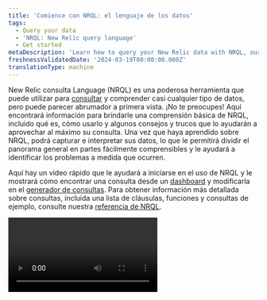 ```yaml
---
title: 'Comience con NRQL: el lenguaje de los datos'
tags:
  - Query your data
  - 'NRQL: New Relic query language'
  - Get started
metaDescription: 'Learn how to query your New Relic data with NRQL, our SQL-like query language.'
freshnessValidatedDate: '2024-03-19T00:00:00.000Z'
translationType: machine
---
```


New Relic consulta Language (NRQL) es una poderosa herramienta que puede utilizar para [consultar](/docs/using-new-relic/data/understand-data/query-new-relic-data) y comprender casi cualquier tipo de datos, pero puede parecer abrumador a primera vista. ¡No te preocupes! Aquí encontrará información para brindarle una comprensión básica de NRQL, incluido qué es, cómo usarlo y algunos consejos y trucos que lo ayudarán a aprovechar al máximo su consulta. Una vez que haya aprendido sobre NRQL, podrá capturar e interpretar sus datos, lo que le permitirá dividir el panorama general en partes fácilmente comprensibles y le ayudará a identificar los problemas a medida que ocurren.

Aquí hay un video rápido que le ayudará a iniciarse en el uso de NRQL y le mostrará cómo encontrar una consulta desde un [dashboard](/docs/query-your-data/explore-query-data/dashboards/introduction-dashboards) y modificarla en el [generador de consultas](/docs/query-your-data/explore-query-data/query-builder/introduction-query-builder). Para obtener información más detallada sobre consultas, incluida una lista de cláusulas, funciones y consultas de ejemplo, consulte nuestra [referencia de NRQL](/docs/query-your-data/nrql-new-relic-query-language/get-started/nrql-syntax-clauses-functions).

<Video id="ad6hZPHAsME" type="youtube" />

## ¿Qué es el NRQL?

NRQL es un acrónimo de lenguaje de consulta New Relic. Es un lenguaje de consulta similar a ANSI SQL ([consulte la sintaxis](/docs/query-your-data/nrql-new-relic-query-language/get-started/introduction-nrql-how-nrql-works/#syntax)) y puede usarlo para recuperar datos detallados de New Relic para obtener información valiosa sobre su aplicación, hosts y actividades importantes para su negocio. NRQL puede ayudarle a:

* Crear un nuevo gráfico
* Responder una pregunta específica con fines de resolución de problemas o análisis de negocios.
* Configure [alertas basadas en NRQL](/docs/alerts-applied-intelligence/new-relic-alerts/alert-conditions/create-nrql-alert-conditions) (nuestro tipo de alerta principal y más poderoso)
* Realizar consulta API de datos de New Relic (por ejemplo, utilizando nuestra API [NerdGraph](/docs/apis/graphql-api/tutorials/nerdgraph-graphiql-nrql-tutorial) )

Puede utilizar NRQL para crear consultas simples, como obtener filas de datos en forma tabular sin procesar que brinde información valiosa sobre un evento individual. También puede utilizar NRQL para ejecutar cálculos potentes sobre los datos antes de que se los presenten, como la creación de embudos basados en cómo el usuario interactúa finalmente con su sitio o aplicación.

Usamos NRQL detrás de escena para generar muchos de los gráficos y dashboards en nuestras experiencias UI seleccionadas:

<img title="new-relic-view-chart-nrql-query.png" alt="A screenshot of a NRQL query chart" src="/images/queries-nrql_screenshot-crop_view-query-for-chart.webp" />

<figcaption>
  Construimos muchos de los gráficos y visualizaciones dentro de New Relic usando NRQL. Puede ver la consulta de un gráfico y luego editarla para crear su propio gráfico personalizado como una forma rápida de comenzar a usar NRQL.
</figcaption>

## ¿Dónde se puede utilizar NRQL? [#where]

Puede utilizar NRQL en toda la plataforma para acceder a sus datos. Esos lugares incluyen:

<CollapserGroup>
  <Collapser id="query-builder-nrql-intro" title="El generador de consultas">
    <img title="Query builder example" alt="A screenshot showing the query builder" src="/images/queries-nrql_screenshot-crop_nrql-example-timeseries.webp" />

    <figcaption>
      <DNT>
        **[one.newrelic.com &gt; All capabilities](https://one.newrelic.com/all-capabilities) &amp;gt; Query your data**
      </DNT>
    </figcaption>

    Puede ejecutar una consulta NRQL en el [generador de consultas](/docs/chart-builder/use-chart-builder/get-started/introduction-chart-builder) dentro [de la plataforma](/docs/new-relic-one/use-new-relic-one/get-started/introduction-new-relic-one). Esta consulta NRQL muestra un recuento de tramos [de rastreo distribuidos](/docs/understand-dependencies/distributed-tracing/get-started/introduction-distributed-tracing) facetados por sus nombres de entidad.
  </Collapser>

  <Collapser id="nrql-console-nrql-intro" title="La consola NRQL">
    <img title="NRQL console example" alt="A screenshot showing the NRQL console" src="/images/queriesNrql_screenshot-full_nrql-console.webp" />

    <figcaption>
      <DNT>
        **[one.newrelic.com](https://one.newrelic.com/) &amp;gt; User profile &amp;gt; NRQL console &amp;gt; Show**
      </DNT>
    </figcaption>

    Puede ejecutar una consulta NRQL desde cualquier lugar dentro de New Relic usando la [consola NRQL](/docs/query-your-data/explore-query-data/query-builder/introduction-query-builder/#query-from-anywhere). Esto le permite consultar rápidamente sus datos sin salir de su pantalla actual.
  </Collapser>

  <Collapser id="nrql-alerts-nrql-intro" title="Alerta basada en NRQL">
    <img title="NRQL condition alert and generated results" alt="A screenshot of a NRQL condition alert" src="/images/nr1_nrql_alert_conditions.webp" />

    <figcaption>
      <DNT>**[one.newrelic.com &gt; All capabilities](https://one.newrelic.com/all-capabilities) &amp;gt; Alerts &amp;gt; Alert conditions (Policies) &amp;gt; (select a policy) &amp;gt; Add a condition**</DNT>. Haga clic en <DNT>**NRQL**</DNT> y luego <DNT>**Next, define thresholds**</DNT>.
    </figcaption>

    Puede utilizar NRQL para crear [alertas basadas en NRQL](/docs/alerts-applied-intelligence/new-relic-alerts/alert-conditions/create-nrql-alert-conditions/), nuestro tipo de alerta principal y más potente. Esto le ayudará a notificarle sobre problemas y ayudarle a solucionarlos de manera oportuna.
  </Collapser>

  <Collapser id="nerdgraph-api-nrql-intro" title="API de NerdGraph">
    <img title="Nerdgraph API example" alt="A screenshot of the Nerdgraph API" src="/images/apis-and-data_screenshot-crop_NerdGraph-internal-docs.webp" />

    También puedes usar NRQL con nuestra [API NerdGraph](/docs/apis/graphql-api/tutorials/nerdgraph-graphiql-nrql-tutorial). Esto le brinda una característica más poderosa que realizar consultas en la UI (por ejemplo, [consultas entre cuentas](/docs/apis/nerdgraph/examples/nerdgraph-nrql-tutorial#cross-account-query) y [consulta asincrónica](/docs/apis/nerdgraph/examples/async-queries-nrql-tutorial)).
  </Collapser>
</CollapserGroup>

<Callout variant="tip">
  NRQL es una de varias formas de consultar los datos de New Relic. Para obtener más información sobre todas las opciones de consulta, consulte [Consulta tus datos](/docs/using-new-relic/data/understand-data/query-new-relic-data).
</Callout>

## ¿Cómo está estructurado el NRQL? [#nrql-rules]

Si ya está familiarizado con la redacción de consultas SQL, le alegrará saber que NRQL tiene muchas similitudes. A continuación se muestra un desglose rápido de la estructura de una consulta NRQL:

```sql
<a href="/docs/insights/new-relic-insights/using-new-relic-query-language/nrql-reference#state-select">SELECT</a> <a href="/docs/insights/new-relic-insights/using-new-relic-query-language/nrql-reference#functions">function(attribute)</a> [<a href="/docs/insights/new-relic-insights/using-new-relic-query-language/nrql-reference#sel-as">AS</a> 'label'][, ...] 
  <a href="/docs/insights/new-relic-insights/using-new-relic-query-language/nrql-reference#sel-from">FROM</a> data type
  [<a href="/docs/insights/new-relic-insights/using-new-relic-query-language/nrql-reference#sel-where">WHERE</a> attribute [comparison] [AND|OR ...]][AS 'label'][, ...]
  [<a href="/docs/insights/new-relic-insights/using-new-relic-query-language/nrql-reference#sel-facet">FACET</a> attribute | function(attribute)]
  [<a href="/docs/insights/new-relic-insights/using-new-relic-query-language/nrql-reference#sel-limit">LIMIT</a> number]
  [<a href="/docs/insights/new-relic-insights/using-new-relic-query-language/nrql-reference#sel-since">SINCE</a> time]
  [<a href="/docs/insights/new-relic-insights/using-new-relic-query-language/nrql-reference#sel-until">UNTIL</a> time]
  [<a href="/docs/insights/new-relic-insights/using-new-relic-query-language/nrql-reference#sel-timezone">WITH TIMEZONE</a> timezone]
  [<a href="/docs/insights/new-relic-insights/using-new-relic-query-language/nrql-reference#sel-compare">COMPARE WITH</a> time]
  [<a href="/docs/insights/new-relic-insights/using-new-relic-query-language/nrql-reference#sel-timeseries">TIMESERIES</a> time]
```

Estas son las reglas que sigue NRQL:

<table>
  <thead>
    <tr>
      <th style={{ width: "200px" }}>
        <DNT>
          **NRQL rule**
        </DNT>
      </th>

      <th>
        Detalles
      </th>
    </tr>
  </thead>

  <tbody>
    <tr>
      <td>
        Valores requeridos
      </td>

      <td>
        Las cláusulas [`SELECT`](#state-select) y [`FROM`](#sel-from) son obligatorias. Todas las demás cláusulas son opcionales. Puede comenzar su consulta con `SELECT` o `FROM`.
      </td>
    </tr>

    <tr>
      <td>
        Tamaño de la cadena de consulta
      </td>

      <td>
        La cadena de consulta debe tener menos de 4 KB.
      </td>
    </tr>

    <tr>
      <td>
        Sensibilidad entre mayúsculas y minúsculas
      </td>

      <td>
        * Los nombres de tipos de datos y atributos distinguen entre mayúsculas y minúsculas.
        * Las[cláusulas y](/docs/insights/new-relic-insights/using-new-relic-query-language/nrql-reference#clauses) [funciones](/docs/insights/new-relic-insights/using-new-relic-query-language/nrql-reference#functions) NRQL no distinguen entre mayúsculas y minúsculas.
      </td>
    </tr>

    <tr>
      <td>
        Sintaxis para cadenas
      </td>

      <td>
        NRQL utiliza comillas simples para designar cadenas. Por ejemplo:

        ```sql
        ... WHERE traceId = '030a573f0df02c57'
        ```
      </td>
    </tr>

    <tr>
      <td>
        Nombres de atributos y eventos personalizados no estándar
      </td>

      <td>
        Evento que reportamos por defecto tienen nombres que contienen caracteres alfanuméricos, dos puntos (`:`) y guiones bajos (`_`). Los nombres de atributos pueden tener esos caracteres y puntos (`.`). Los nombres informados por defecto comienzan con una letra. Los nombres personalizados que no sigan estas pautas deben incluirse entre comillas invertidas en la consulta NRQL. Por ejemplo:

        ```sql
        ... FACET `Logged-in user`
        ```
      </td>
    </tr>

    <tr>
      <td>
        Coerción de tipo de datos
      </td>

      <td>
        No admitimos el tipo de datos &quot;coerción&quot;. Para obtener más información, consulte [Conversión de tipos de datos](/docs/insights/nrql-new-relic-query-language/nrql-reference/nrql-syntax-components-functions#type-conversion).
      </td>
    </tr>
  </tbody>
</table>

Si necesita más información, puede consultar nuestra [referencia NRQL](/docs/query-your-data/nrql-new-relic-query-language/get-started/nrql-syntax-clauses-functions/) para ayudarle a crear su consulta.

## ¿Qué datos puedes consultar con NRQL? [#what-you-can-query]

NRQL le permite consultar casi todos los tipos de nuestros telemetry data, incluidos:

* [Datos de eventos](/docs/using-new-relic/data/understand-data/new-relic-data-types#event-data) de todos los productos New Relic. Ejemplos incluyen:

  * [Evento APM](/docs/insights/insights-data-sources/default-data/apm-default-events-insights), como `Transaction`
  * [Monitoreo de eventos del navegador](/docs/insights/insights-data-sources/default-data/browser-default-events-insights), como `PageView`
  * [Monitoreo de eventos móviles](/docs/insights/insights-data-sources/default-data/mobile-default-events-insights), como `Mobile`
  * [Evento de infraestructura](/docs/infrastructure/manage-your-data/data-instrumentation/default-infrastructure-events), como `ProcessSample`
  * [monitoreo sintético evento](/docs/insights/insights-data-sources/default-data/synthetics-default-events-insights), como `SyntheticCheck`
  * Evento personalizado, como los reportados por la [API de eventos](/docs/insights/insights-data-sources/custom-data/introduction-event-api)

* [Intervalo de tiempo de datos métricos](/docs/using-new-relic/data/understand-data/new-relic-data-types#timeslice-data) (métrica reportada por APM)

* El [tipo de datos`Metric` ](/docs/data-apis/understand-data/new-relic-data-types/#dimensional-metrics)(métrica reportada por la API métrica y fuentes de datos que utilizan esa API)

* El [tipo de datos`Span` ](/docs/using-new-relic/data/understand-data/new-relic-data-types#trace-data)(datos de rastreo distribuido)

* El [tipo de datos`Log` ](/docs/using-new-relic/data/understand-data/new-relic-data-types#log-data)(datos de nuestras capacidades de administración de logs)

<Callout variant="tip">
  Algunos datos, como las relaciones entre entidades monitoras, no están disponibles a través de NRQL, pero sí mediante nuestra [API NerdGraph](/docs/apis/nerdgraph/get-started/introduction-new-relic-nerdgraph).
</Callout>

¿Listo para aprender más? Tenemos información sobre [cómo usar NRQL](/docs/query-your-data/nrql-new-relic-query-language/get-started/introduction-nrql-how-nrql-works/) y [cómo usar gráficos y dashboards con NRQL](/docs/query-your-data/nrql-new-relic-query-language/get-started/charts-and-dashboards-with-nrql/). Si desea comenzar a utilizar NRQL, vaya directamente a nuestro [tutorial guiado de NRQL](/docs/query-your-data/nrql-new-relic-query-language/get-started/introduction-nrql-tutorial/).